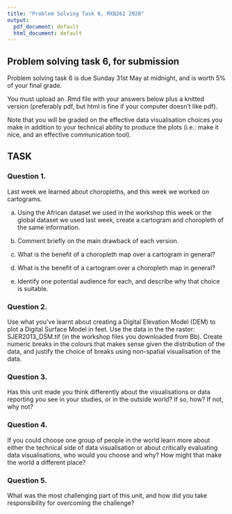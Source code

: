 ```yaml
---
title: "Problem Solving Task 6, MXB262 2020"
output:
  pdf_document: default
  html_document: default
---
```



## Problem solving task 6, for submission

Problem solving task 6 is due Sunday 31st May at midnight, and is worth 5% of your final grade. 

You must upload an .Rmd file with your answers below plus a knitted version (preferably pdf, but html is fine if your computer doesn't like pdf). 

Note that you will be graded on the effective data visualisation choices you make in addition to your technical ability to produce the plots (i.e.: make it nice, and an effective communication tool).


## TASK 

### Question 1.

Last week we learned about choropleths, and this week we worked on cartograms.

(a) Using the African dataset we used in the workshop this week or the global dataset we used last week, create a cartogram and choropleth of the same information. 

(b) Comment briefly on the main drawback of each version.

(c) What is the benefit of a choropleth map over a cartogram in general?

(d)	What is the benefit of a cartogram over a choropleth map in general?

(e)	Identify one potential audience for each, and describe why that choice is suitable.


### Question 2.

Use what you've learnt about creating a Digital Elevation Model (DEM) to plot a Digital Surface Model in feet. Use the data in the the raster: SJER2013_DSM.tif (in the workshop files you downloaded from Bb). Create numeric breaks in the colours that makes sense given the distribution of the data, and justify the choice of breaks using non-spatial visualisation of the data.

### Question 3.

Has this unit made you think differently about the visualisations or data reporting you see in your studies, or in the outside world? If so, how? If not, why not? 


### Question 4.

If you could choose one group of people in the world learn more about either the technical side of data visualisation or about critically evaluating data visualisations, who would you choose and why? How might that make the world a different place?


### Question 5.

What was the most challenging part of this unit, and how did you take responsibility for overcoming the challenge?


